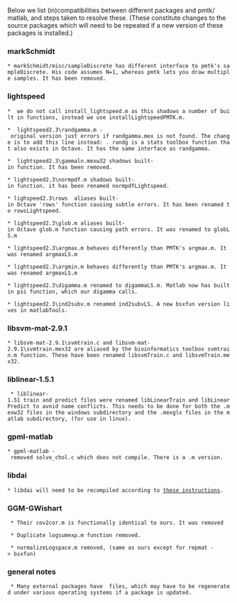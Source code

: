 Below we list (in)compatibilities between different packages and pmtk/ matlab,
and steps taken to resolve these. (These constitute changes to the source packages which will need to be repeated if a new version of these packages is installed.)

=== markSchmidt ===

 * markSchmidt/misc/sampleDiscrete has different interface to pmtk's sampleDiscrete. His code assumes N=1, whereas pmtk lets you draw multiple samples. It has been removed.

=== lightspeed ===

 *  we do not call install_lightspeed.m as this shadows a number of built in functions, instead we use installLightspeedPMTK.m.

 *  lightspeed2.3\randgamma.m - original version just errors if randgamma.mex is not found. The change is to add this line instead: {{{x = randg(a);}}}. randg is a stats toolbox function that also exists in Octave. It has the same interface as randgamma. 

 *  lightspeed2.3\gammaln.mexw32 shadows built-in function. It has been removed.

 * lightspeed2.3\normpdf.m shadows built-in function. it has been renamed normpdfLightspeed.

 * lighspeed2.3\rows  aliases built-in Octave 'rows' function causing subtle errors. It has been renamed to rowsLightspeed.

 * lightspeed2.3\glob.m aliases built-in Octave glob.m function causing path errors. It was renamed to globLS.m

 * lightspeed2.3\argmax.m behaves differently than PMTK's argmax.m. It was renamed argmaxLS.m

 * lightspeed2.3\argmin.m behaves differently than PMTK's argmax.m. It was renamed argmaxLS.m

 * lightspeed2.3\digamma.m renamed to digammaLS.m. Matlab now has builtin psi function, which our digamma calls. 

 * lightspeed2.3\ind2subv.m renamed ind2subvLS. A new bsxfun version lives in matlabTools.
 
=== libsvm-mat-2.9.1 ===

 * libsvm-mat-2.9.1\svmtrain.c and libsvm-mat-2.9.1\svmtrain.mex32 are aliased by the bioinformatics toolbox svmtrain.m function. These have been renamed libsvmTrain.c and libsvmTrain.mex32. 

=== liblinear-1.5.1 ===

  * liblinear-1.51 train and predict files were renamed libLinearTrain and libLinearPredict to avoid name conflicts. This needs to be done for both the .mexw32 files in the windows subdirectory and the .mexglx files in the matlab subdirectory, (for use in linux). 

=== gpml-matlab ===

 * gpml-matlab - removed solve_chol.c which does not compile. There is a .m version.

=== libdai ===

 * libdai will need to be recompiled according to [http://code.google.com/p/pmtk3/wiki/compilingLibdai these instructions]. 

=== GGM-GWishart ===

  * Their cov2cor.m is functionally identical to ours. It was removed 
  
  * Duplicate logsumexp.m function removed. 

  * normalizeLogspace.m removed, (same as ours except for repmat -> bsxfun)


=== general notes ===

  * Many external packages have {{{.mex*}}} files, which may have to be regenerated under various operating systems if a package is updated. 

  